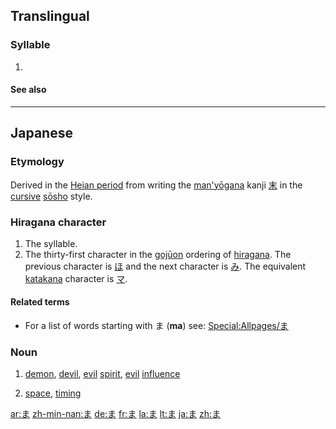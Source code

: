 {{wikipedia|Ma (kana)}}
==Translingual==

===Syllable===
{{mul-syllable|sc=Hira|sort=ま}}

# {{mul-hiradef|ま|あ}}

====See also====
{{mul-script}}

----

==Japanese==
{{stroke order|strokes=3}}
===Etymology===
Derived in the [[w:Heian period|Heian period]] from writing the [[man'yōgana]] kanji [[末]] in the [[cursive]] [[sōsho]] style.

===Hiragana character===
{{ja-kana|h|rom=ma}}

# The {{IPAchar|/ma/}} syllable.
# The thirty-first character in the [[gojūon]] ordering of [[hiragana]]. The previous character is [[ほ]] and the next character is [[み]]. The equivalent [[katakana]] character is [[マ]].

====Related terms====
* For a list of words starting with ま ('''ma''') see: [[Special:Allpages/ま]]

===Noun===
{{ja-noun|h|rom=ma}}

# {{ja-def|魔}} [[demon]], [[devil]], [[evil]] [[spirit]], [[evil]] [[influence]]
# {{ja-def|間}} [[space]], [[timing]]

[[ar:ま]]
[[zh-min-nan:ま]]
[[de:ま]]
[[fr:ま]]
[[la:ま]]
[[lt:ま]]
[[ja:ま]]
[[zh:ま]]